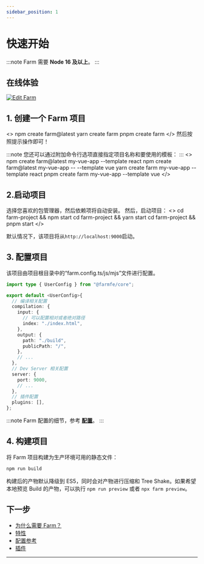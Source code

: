 ```yaml
---
sidebar_position: 1
---
```



# 快速开始

:::note
Farm 需要 **Node 16 及以上**。
:::

## 在线体验

[![Edit Farm](https://codesandbox.io/static/img/play-codesandbox.svg)](https://codesandbox.io/p/github/ErKeLost/react/main)


## 1. 创建一个 Farm 项目
<>
    <Tabs>
          <TabItem value="npm" label="npm">
              <CodeBlock>npm create farm@latest</CodeBlock>
              </TabItem>
  <TabItem value="yarn" label="yarn">
          <CodeBlock>yarn create farm</CodeBlock>
              </TabItem>
  <TabItem value="pnpm" label="pnpm">
          <CodeBlock>pnpm create farm</CodeBlock>
              </TabItem>
          </Tabs>
</>
然后按照提示操作即可！

:::note
您还可以通过附加命令行选项直接指定项目名称和要使用的模板：
:::
<>
    <Tabs>
          <TabItem value="npm 6.x" label="npm 6.x">
              <CodeBlock>npm create farm@latest my-vue-app --template react</CodeBlock>
              </TabItem>
  <TabItem value="npm 7+" label="npm 7+">
          <CodeBlock>npm create farm@latest my-vue-app -- --template vue</CodeBlock>
              </TabItem>
  <TabItem value="yarn" label="yarn">
          <CodeBlock>yarn create farm my-vue-app --template react</CodeBlock>
              </TabItem>
  <TabItem value="pnpm" label="pnpm">
          <CodeBlock>pnpm create farm my-vue-app --template vue</CodeBlock>
              </TabItem>
          </Tabs>
</>

## 2.启动项目

选择您喜欢的包管理器，然后依赖项将自动安装。
然后，启动项目：
<>
    <Tabs>
          <TabItem value="npm" label="npm">
              <CodeBlock>cd farm-project && npm start</CodeBlock>
              </TabItem>
  <TabItem value="yarn" label="yarn">
          <CodeBlock>cd farm-project && yarn start</CodeBlock>
              </TabItem>
  <TabItem value="pnpm" label="pnpm">
          <CodeBlock>cd farm-project && pnpm start</CodeBlock>
              </TabItem>
          </Tabs>
</>

默认情况下，该项目将从`http://localhost:9000`启动。

## 3. 配置项目

该项目由项目根目录中的“farm.config.ts/js/mjs”文件进行配置。

```ts title="farm.config.ts"
import type { UserConfig } from "@farmfe/core";

export default <UserConfig>{
  // 编译相关配置
  compilation: {
    input: {
      // 可以配置相对或者绝对路径
      index: "./index.html",
    },
    output: {
      path: "./build",
      publicPath: "/",
    },
    // ...
  },
  // Dev Server 相关配置
  server: {
    port: 9000,
    // ...
  },
  // 插件配置
  plugins: [],
};
```

:::note
Farm 配置的细节，参考 **[配置](/docs/config/farm-config)**。
:::

## 4. 构建项目
将 Farm 项目构建为生产环境可用的静态文件：

```bash
npm run build
```

构建后的产物默认降级到 ES5，同时会对产物进行压缩和 Tree Shake。如果希望本地预览 Build 的产物，可以执行 `npm run preview` 或者 `npx farm preview`。

## 下一步

- [为什么需要 Farm？](/docs/why-farm)
- [特性](/docs/features/html)
- [配置参考](/docs/config/farm-config)
- [插件](/docs/plugins/official-plugins/overview)
---
